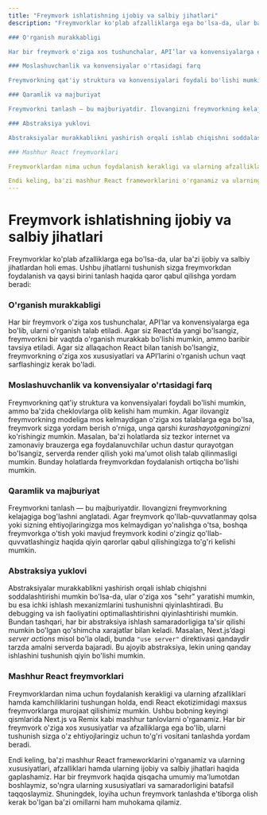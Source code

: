 ```yaml
---
title: "Freymvork ishlatishning ijobiy va salbiy jihatlari"
description: "Freymvorklar ko'plab afzalliklarga ega bo'lsa-da, ular ba'zi ijobiy va salbiy jihatlardan holi emas. Ushbu jihatlarni tushunish sizga freymvorkdan foydalanish va qaysi birini tanlash haqida qaror qabul qilishga yordam beradi:

### O'rganish murakkabligi

Har bir freymvork o'ziga xos tushunchalar, API’lar va konvensiyalarga ega bo'lib, ularni o'rganish talab etiladi. Agar siz React’da yangi bo'lsangiz, freymvorkni bir vaqtda o'rganish murakkab bo'lishi mumkin, ammo baribir tavsiya etiladi. Agar siz allaqachon React bilan tanish bo'lsangiz, freymvorkning o'ziga xos xususiyatlari va API’larini o'rganish uchun vaqt sarflashingiz kerak bo'ladi.

### Moslashuvchanlik va konvensiyalar o'rtasidagi farq

Freymvorkning qat'iy struktura va konvensiyalari foydali bo'lishi mumkin, ammo ba'zida cheklovlarga olib kelishi ham mumkin. Agar ilovangiz freymvorkning modeliga mos kelmaydigan o'ziga xos talablarga ega bo'lsa, freymvork sizga yordam berish o'rniga, unga qarshi *kurashayotganingizni* ko'rishingiz mumkin. Masalan, ba'zi holatlarda siz tezkor internet va zamonaviy brauzerga ega foydalanuvchilar uchun dastur qurayotgan bo'lsangiz, serverda render qilish yoki ma'umot olish talab qilinmasligi mumkin. Bunday holatlarda freymvorkdan foydalanish ortiqcha bo'lishi mumkin.

### Qaramlik va majburiyat

Freymvorkni tanlash — bu majburiyatdir. Ilovangizni freymvorkning kelajagiga bog'lashni anglatadi. Agar freymvork qo'llab-quvvatlanmay qolsa yoki sizning ehtiyojlaringizga mos kelmaydigan yo'nalishga o'tsa, boshqa freymvorkga o'tish yoki mavjud freymvork kodini o'zingiz qo'llab-quvvatlashingiz haqida qiyin qarorlar qabul qilishingizga to'g'ri kelishi mumkin.

### Abstraksiya yuklovi

Abstraksiyalar murakkablikni yashirish orqali ishlab chiqishni soddalashtirishi mumkin bo'lsa-da, ular o'ziga xos "sehr" yaratishi mumkin, bu esa ichki ishlash mexanizmlarini tushunishni qiyinlashtiradi. Bu debugging va ish faoliyatini optimallashtirishni qiyinlashtirishi mumkin. Bundan tashqari, har bir abstraksiya ishlash samaradorligiga ta'sir qilishi mumkin bo'lgan qo'shimcha xarajatlar bilan keladi. Masalan, Next.js’dagi *server actions* misol bo'la oladi, bunda `"use server"` direktivasi qandaydir tarzda amalni serverda bajaradi. Bu ajoyib abstraksiya, lekin uning qanday ishlashini tushunish qiyin bo'lishi mumkin.

### Mashhur React freymvorklari

Freymvorklardan nima uchun foydalanish kerakligi va ularning afzalliklari hamda kamchiliklarini tushungan holda, endi React ekotizimidagi maxsus freymvorklarga murojaat qilishimiz mumkin. Ushbu bobning keyingi qismlarida Next.js va Remix kabi mashhur tanlovlarni o'rganamiz. Har bir freymvork o'ziga xos xususiyatlar va afzalliklarga ega bo'lib, ularni tushunish sizga o'z ehtiyojlaringiz uchun to'g'ri vositani tanlashda yordam beradi.

Endi keling, ba'zi mashhur React frameworklarini o'rganamiz va ularning xususiyatlari, afzalliklari hamda ularning ijobiy va salbiy jihatlari haqida gaplashamiz. Har bir freymvork haqida qisqacha umumiy ma'lumotdan boshlaymiz, so'ngra ularning xususiyatlari va samaradorligini batafsil taqqoslaymiz. Shuningdek, loyiha uchun freymvork tanlashda e'tiborga olish kerak bo'lgan ba'zi omillarni ham muhokama qilamiz."
---
```


# Freymvork ishlatishning ijobiy va salbiy jihatlari

Freymvorklar ko'plab afzalliklarga ega bo'lsa-da, ular ba'zi ijobiy va salbiy jihatlardan holi emas. Ushbu jihatlarni tushunish sizga freymvorkdan foydalanish va qaysi birini tanlash haqida qaror qabul qilishga yordam beradi:

### O'rganish murakkabligi

Har bir freymvork o'ziga xos tushunchalar, API’lar va konvensiyalarga ega bo'lib, ularni o'rganish talab etiladi. Agar siz React’da yangi bo'lsangiz, freymvorkni bir vaqtda o'rganish murakkab bo'lishi mumkin, ammo baribir tavsiya etiladi. Agar siz allaqachon React bilan tanish bo'lsangiz, freymvorkning o'ziga xos xususiyatlari va API’larini o'rganish uchun vaqt sarflashingiz kerak bo'ladi.

### Moslashuvchanlik va konvensiyalar o'rtasidagi farq

Freymvorkning qat'iy struktura va konvensiyalari foydali bo'lishi mumkin, ammo ba'zida cheklovlarga olib kelishi ham mumkin. Agar ilovangiz freymvorkning modeliga mos kelmaydigan o'ziga xos talablarga ega bo'lsa, freymvork sizga yordam berish o'rniga, unga qarshi _kurashayotganingizni_ ko'rishingiz mumkin. Masalan, ba'zi holatlarda siz tezkor internet va zamonaviy brauzerga ega foydalanuvchilar uchun dastur qurayotgan bo'lsangiz, serverda render qilish yoki ma'umot olish talab qilinmasligi mumkin. Bunday holatlarda freymvorkdan foydalanish ortiqcha bo'lishi mumkin.

### Qaramlik va majburiyat

Freymvorkni tanlash — bu majburiyatdir. Ilovangizni freymvorkning kelajagiga bog'lashni anglatadi. Agar freymvork qo'llab-quvvatlanmay qolsa yoki sizning ehtiyojlaringizga mos kelmaydigan yo'nalishga o'tsa, boshqa freymvorkga o'tish yoki mavjud freymvork kodini o'zingiz qo'llab-quvvatlashingiz haqida qiyin qarorlar qabul qilishingizga to'g'ri kelishi mumkin.

### Abstraksiya yuklovi

Abstraksiyalar murakkablikni yashirish orqali ishlab chiqishni soddalashtirishi mumkin bo'lsa-da, ular o'ziga xos "sehr" yaratishi mumkin, bu esa ichki ishlash mexanizmlarini tushunishni qiyinlashtiradi. Bu debugging va ish faoliyatini optimallashtirishni qiyinlashtirishi mumkin. Bundan tashqari, har bir abstraksiya ishlash samaradorligiga ta'sir qilishi mumkin bo'lgan qo'shimcha xarajatlar bilan keladi. Masalan, Next.js’dagi _server actions_ misol bo'la oladi, bunda `"use server"` direktivasi qandaydir tarzda amalni serverda bajaradi. Bu ajoyib abstraksiya, lekin uning qanday ishlashini tushunish qiyin bo'lishi mumkin.

### Mashhur React freymvorklari

Freymvorklardan nima uchun foydalanish kerakligi va ularning afzalliklari hamda kamchiliklarini tushungan holda, endi React ekotizimidagi maxsus freymvorklarga murojaat qilishimiz mumkin. Ushbu bobning keyingi qismlarida Next.js va Remix kabi mashhur tanlovlarni o'rganamiz. Har bir freymvork o'ziga xos xususiyatlar va afzalliklarga ega bo'lib, ularni tushunish sizga o'z ehtiyojlaringiz uchun to'g'ri vositani tanlashda yordam beradi.

Endi keling, ba'zi mashhur React frameworklarini o'rganamiz va ularning xususiyatlari, afzalliklari hamda ularning ijobiy va salbiy jihatlari haqida gaplashamiz. Har bir freymvork haqida qisqacha umumiy ma'lumotdan boshlaymiz, so'ngra ularning xususiyatlari va samaradorligini batafsil taqqoslaymiz. Shuningdek, loyiha uchun freymvork tanlashda e'tiborga olish kerak bo'lgan ba'zi omillarni ham muhokama qilamiz.
